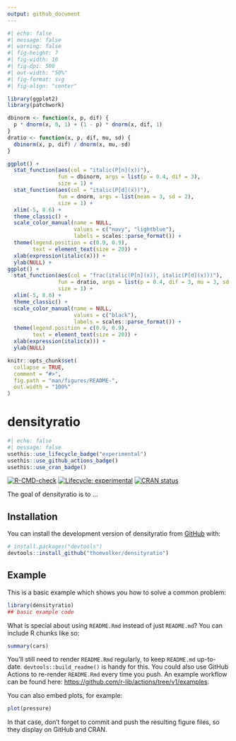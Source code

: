 ```yaml
---
output: github_document
---
```


<!-- README.md is generated from README.Rmd. Please edit that file -->

<p align="center">

```r
#| echo: false
#| message: false
#| warning: false
#| fig-height: 7
#| fig-width: 10
#| fig-dpi: 500
#| out-width: "50%"
#| fig-format: svg
#| fig-align: "center"

library(ggplot2)
library(patchwork)

dbinorm <- function(x, p, dif) {
  p * dnorm(x, 0, 1) + (1 - p) * dnorm(x, dif, 1)
}
dratio <- function(x, p, dif, mu, sd) {
  dbinorm(x, p, dif) / dnorm(x, mu, sd)
}

ggplot() +
  stat_function(aes(col = "italic(P[n](x))"), 
                fun = dbinorm, args = list(p = 0.4, dif = 3),
                size = 1) +
  stat_function(aes(col = "italic(P[d](x))"), 
                fun = dnorm, args = list(mean = 3, sd = 2),
                size = 1) +
  xlim(-5, 8.6) +
  theme_classic() +
  scale_color_manual(name = NULL, 
                     values = c("navy", "lightblue"), 
                     labels = scales::parse_format()) +
  theme(legend.position = c(0.9, 0.9),
        text = element_text(size = 20)) +
  xlab(expression(italic(x))) +
  ylab(NULL) +
ggplot() +
  stat_function(aes(col = "frac(italic(P[n](x)), italic(P[d](x)))"), 
                fun = dratio, args = list(p = 0.4, dif = 3, mu = 3, sd = 2),
                size = 1) +
  xlim(-5, 8.6) +
  theme_classic() +
  scale_color_manual(name = NULL, 
                     values = c("black"),
                     labels = scales::parse_format()) +
  theme(legend.position = c(0.9, 0.9),
        text = element_text(size = 20)) +
  xlab(expression(italic(x))) +
  ylab(NULL)
```


```r
knitr::opts_chunk$set(
  collapse = TRUE,
  comment = "#>",
  fig.path = "man/figures/README-",
  out.width = "100%"
)
```

</p>

# densityratio



<p align="center">
<!-- badges: start -->
```r
#| echo: false
#| message: false
usethis::use_lifecycle_badge("experimental")
usethis::use_github_actions_badge()
usethis::use_cran_badge()
```

[![R-CMD-check](https://github.com/thomvolker/densityratio/actions/workflows/R-CMD-check.yaml/badge.svg)](https://github.com/thomvolker/densityratio/actions/workflows/R-CMD-check.yaml)
[![Lifecycle: experimental](https://img.shields.io/badge/lifecycle-experimental-orange.svg)](https://lifecycle.r-lib.org/articles/stages.html#experimental)
[![CRAN status](https://www.r-pkg.org/badges/version/densityratio)](https://CRAN.R-project.org/package=densityratio)
<!-- badges: end -->

<!-- badges: start -->

</p>

The goal of densityratio is to ...

## Installation

You can install the development version of densityratio from [GitHub](https://github.com/) with:

``` r
# install.packages("devtools")
devtools::install_github("thomvolker/densityratio")
```

## Example

This is a basic example which shows you how to solve a common problem:

```r
library(densityratio)
## basic example code
```

What is special about using `README.Rmd` instead of just `README.md`? You can include R chunks like so:

```r
summary(cars)
```

You'll still need to render `README.Rmd` regularly, to keep `README.md` up-to-date. `devtools::build_readme()` is handy for this. You could also use GitHub Actions to re-render `README.Rmd` every time you push. An example workflow can be found here: <https://github.com/r-lib/actions/tree/v1/examples>.

You can also embed plots, for example:

```r
plot(pressure)
```

In that case, don't forget to commit and push the resulting figure files, so they display on GitHub and CRAN.
